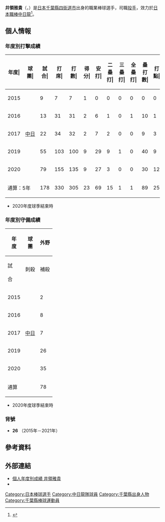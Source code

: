 {{BLPsources|time=2020-12-25T15:15:42+00:00}}
{{Infobox NPB player|
|name=井領雅貴|
|image=Doragons iryomasataka 20160812.jpg|
|width=300|
|position=外野手|
|team=|
|number=|
|bats=左|
|throws=右|
|birthdate={{birth_date_and_age|1989|11|4|mf=y}}|
|birthplace={{JPN}}[[千葉縣|千葉縣]][[四街道市|四街道市]]|
|debutdate=3月29日
|debutyear=2015年
|debutteam=中日龍
|statyear=2020年球季
|stat1label=打擊率
|stat1value=0.225
|stat2label=全壘打
|stat2value=2
|stat3label=打點
|stat3value=27
|stat4label=盜壘
|stat4value=1
|teams=<nowiki></nowiki>
* 桐蔭學園高等學校
* [[JXTG控股|JX-ENEOS]]
* [[中日龍|中日龍]]（2015年－2021年）
}}

'''井領雅貴'''（{{jpn|j=井領 雅貴|hg=いりょう まさたか|rm=Iryo Masataka}}，{{bd|1989年|11月4日||catIdx=Iryo, Masataka}}）是[[日本|日本]][[千葉縣|千葉縣]][[四街道市|四街道市]]出身的職業棒球選手，司職[[投手|投手]]，效力於[[日本職棒|日本職棒]][[中日龍|中日龍]]<ref>{{cite web|url=https://www.nikkansports.com/baseball/professional/draft/2014/news/p-bb-tp0-20141023-1385985.html|title=中日　社会人ベストナイン井領を指名へ|publisher=日刊體育|date=2014-10-23|accessdate=2020-12-23|archive-date=2015-01-26|archive-url=https://web.archive.org/web/20150126082704/http://www.nikkansports.com/baseball/professional/draft/2014/news/p-bb-tp0-20141023-1385985.html|dead-url=no}}</ref>。

== 個人情報 ==
=== 年度別打擊成績 ===
{| class="wikitable" style="text-align:right; font-size:small"
|-bgcolor="#efefef"
!年度|!!球團|!!試合|!!打<br>席|!!打<br>數|!!得分|!!安打|!!二<br>壘<br>打|!!三<br>壘<br>打|!!全<br>壘<br>打|!!壘<br>打<br>數|!!打點|!!盜壘|!!盜<br>壘<br>刺|!!觸擊|!!犧<br>牲<br>打|!!保送|!!敬遠|!!觸身|!!三振|!!雙殺|!!打<br>擊<br>率|!!上<br>壘<br>率|!!長<br>打<br>率|!!OPS
|-
|style="text-align:center;"|2015
|rowspan="5" style="text-align:center; white-space:nowrap;"|[[中日龍|中日]]
|9||7||7||1||0||0||0||0||0||0||1||0||0||0||0||0||0||3||1||.000||.000||.000||.000
|-
|style="text-align:center;"|2016
|13||31||31||2||6||1||0||1||10||1||0||0||0||0||0||0||0||7||0||.194||.194||.323||.516
|-
|style="text-align:center;"|2017
|22||34||32||2||7||2||0||0||9||3||0||0||0||0||2||0||0||6||0||.219||.265||.281||.546
|-
|style="text-align: center;"|2019
|55||103||100||9||29||9||1||0||40||9||0||0||0||0||3||0||0||21||0||.290||.311||.400||.711
|-
|style="text-align: center;"|2020
|79||155||135||9||27||3||0||0||30||12||0||0||2||0||18||0||0||24||4||.200||.294||.222||.516
|-
!colspan="2"|通算：5年
|178||330||305||23||69||15||1||1||89||25||1||0||2||0||23||0||0||61||5||.226||.280||.292||.572
|}
* 2020年度球季結束時

=== 年度別守備成績 ===
{| class="wikitable" style="text-align: right; font-size: small;"
!rowspan="2"|年<br />度!!rowspan="2"|球<br />團!!colspan="6"|外野
|-style="line-height:1.25em; text-align:center;"
!試<br /><br />合!!刺殺<br /><br />!!補殺<br /><br />!!失策<br /><br />!!併殺<br /><br />!!守備率<br /><br />
|-
|style="text-align:center;"|2015
|rowspan="5" style="text-align: center; white-space:nowrap;"|[[中日龍|中日]]
|2||0||0||0||0||.000
|-
|style="text-align: center;"|2016
|8||21||1||0||0||1.000
|-
|style="text-align: center;"|2017
|7||4||0||0||0||1.000
|-
|style="text-align:center;"|2019
|26||27||1||0||0||1.000
|-
|style="text-align:center;"|2020
|35||43||1||0||0||1.000
|-
!colspan="2"|通算
|78||95||3||0||0||1.000
|}
* 2020年度球季結束時

=== 背號 ===
* '''26''' （2015年－2021年）

== 參考資料 ==
{{reflist}}

== 外部連結 ==
* [https://npb.jp/bis/players/71375130.html 個人年度別成績 井領雅貴] {{Wayback|url=https://npb.jp/bis/players/71375130.html |date=20201205083841 }} {{ja icon}} 
* {{Baseballstats|brm=iryo--000mas}}

{{DEFAULTSORT:Iryo, Masataka}}
[[Category:日本棒球選手|Category:日本棒球選手]]
[[Category:中日龍隊球員|Category:中日龍隊球員]]
[[Category:千葉縣出身人物|Category:千葉縣出身人物]]
[[Category:千葉縣棒球運動員|Category:千葉縣棒球運動員]]